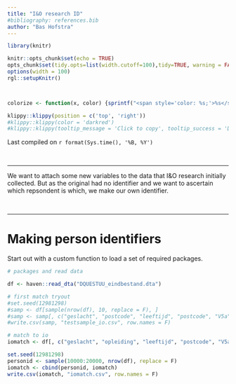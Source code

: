 ```yaml
---
title: "I&O research ID"
#bibliography: references.bib
author: "Bas Hofstra"
---
```


```r
library(knitr)

knitr::opts_chunk$set(echo = TRUE)
opts_chunk$set(tidy.opts=list(width.cutoff=100),tidy=TRUE, warning = FALSE, message = FALSE,comment = "#>", cache=TRUE, class.source=c("test"), class.output=c("test2"))
options(width = 100)
rgl::setupKnitr()



colorize <- function(x, color) {sprintf("<span style='color: %s;'>%s</span>", color, x) }

```

```r
klippy::klippy(position = c('top', 'right'))
#klippy::klippy(color = 'darkred')
#klippy::klippy(tooltip_message = 'Click to copy', tooltip_success = 'Done')
```

Last compiled on `r format(Sys.time(), '%B, %Y')`

<br>

----

We want to attach some new variables to the data that I&O research initially collected. But as the original had no identifier and we want to ascertain which repsondent is which, we make our own identifier.

<br>

----

# Making person identifiers

Start out with a custom function to load a set of required packages.
  
```r
# packages and read data

df <- haven::read_dta("DQUESTUU_eindbestand.dta")

# first match tryout
#set.seed(12981298)
#samp <- df[sample(nrow(df), 10, replace = F), ]
#samp <- samp[, c("geslacht", "postcode", "leeftijd", "postcode", "V5a", "V5a_anders", "V5b", "V5b_anders")]
#write.csv(samp, "testsample_io.csv", row.names = F)

# match to io
iomatch <- df[, c("geslacht", "opleiding", "leeftijd", "postcode", "V5a", "V5a_anders", "V5b", "V5b_anders")]

set.seed(12981298)
personid <- sample(10000:20000, nrow(df), replace = F)
iomatch <- cbind(personid, iomatch)
write.csv(iomatch, "iomatch.csv", row.names = F)

```

